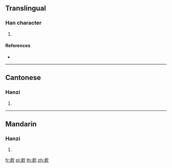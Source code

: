 ==Translingual==

===Han character===
{{Han char|rn=76|rad=欠|as=11|sn=15|four=27282|canj=YDNO|ids=⿰虖欠}}

# {{defn|Han|sort=欠11}}

====References====
* {{Han ref|kx=0572.010|dkj=16186|dj=0960.010|hdz=32150.020|uh=6B51|ud=27473|bh=E5F0|bd=58864}}

----

==Cantonese==

===Hanzi===
{{yue-hanzi|jyut=[[fu1]]|y=fu1}}

# {{defn|lang=yue|sort=欠11}}

----

==Mandarin==

===Hanzi===
{{cmn-hanzi|pin=[[hū]] ([[hu1]])|wg=hu<sup>1</sup>}}

# {{defn|lang=cmn|sort=欠11}}

[[fr:歑]]
[[pl:歑]]
[[th:歑]]
[[zh:歑]]